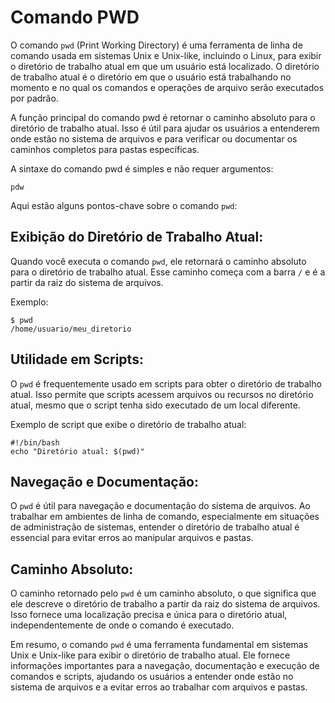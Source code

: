 # Comando PWD

O comando `pwd` (Print Working Directory) é uma ferramenta de linha de comando usada em sistemas Unix e Unix-like, incluindo o Linux, para exibir o diretório de trabalho atual em que um usuário está localizado. O diretório de trabalho atual é o diretório em que o usuário está trabalhando no momento e no qual os comandos e operações de arquivo serão executados por padrão.

A função principal do comando pwd é retornar o caminho absoluto para o diretório de trabalho atual. Isso é útil para ajudar os usuários a entenderem onde estão no sistema de arquivos e para verificar ou documentar os caminhos completos para pastas específicas.

A sintaxe do comando pwd é simples e não requer argumentos:

`pdw`

Aqui estão alguns pontos-chave sobre o comando `pwd`:

## Exibição do Diretório de Trabalho Atual:

Quando você executa o comando `pwd`, ele retornará o caminho absoluto para o diretório de trabalho atual. Esse caminho começa com a barra `/` e é a partir da raiz do sistema de arquivos.

Exemplo:

```
$ pwd
/home/usuario/meu_diretorio
```

## Utilidade em Scripts:

O `pwd` é frequentemente usado em scripts para obter o diretório de trabalho atual. Isso permite que scripts acessem arquivos ou recursos no diretório atual, mesmo que o script tenha sido executado de um local diferente.

Exemplo de script que exibe o diretório de trabalho atual:

```
#!/bin/bash
echo "Diretório atual: $(pwd)"
```

## Navegação e Documentação:

O `pwd` é útil para navegação e documentação do sistema de arquivos. Ao trabalhar em ambientes de linha de comando, especialmente em situações de administração de sistemas, entender o diretório de trabalho atual é essencial para evitar erros ao manipular arquivos e pastas.

## Caminho Absoluto:

O caminho retornado pelo `pwd` é um caminho absoluto, o que significa que ele descreve o diretório de trabalho a partir da raiz do sistema de arquivos. Isso fornece uma localização precisa e única para o diretório atual, independentemente de onde o comando é executado.

Em resumo, o comando `pwd` é uma ferramenta fundamental em sistemas Unix e Unix-like para exibir o diretório de trabalho atual. Ele fornece informações importantes para a navegação, documentação e execução de comandos e scripts, ajudando os usuários a entender onde estão no sistema de arquivos e a evitar erros ao trabalhar com arquivos e pastas.

